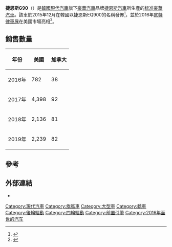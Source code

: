 {{Expand language|1=en|time=2021-03-04T04:47:19+00:00}}
{{Infobox automobile
| name = 捷恩斯G90
| image = Genesis G90 RS4 Vik Black (96).jpg
| caption = 
| manufacturer = [[捷恩斯汽車|捷恩斯汽車]]（[[現代汽車|現代]]）
| aka = 捷恩斯EQ900（更新前）<ref>{{Cite web|url=https://www.carscoops.com/2018/11/facelifted-genesis-g90-rolls-fresh-design-new-tech-features/|title=2020 Genesis G90 Rolls In With Fresh Design, New Tech Features|date=November 27, 2018|access-date=2021-03-04|archive-date=2018-11-27|archive-url=https://web.archive.org/web/20181127152057/https://www.carscoops.com/2018/11/facelifted-genesis-g90-rolls-fresh-design-new-tech-features/|dead-url=no}}</ref>
| designer = {{le|彼得·施雷爾|Peter Schreyer}}（更新前）<br>{{le|盧克·唐克沃克|Luc Donckerwolke}}（更新版）
| production = 2015年11月至今
| model_years = 2016年至今（韓國）<br>2017年至今（全球）
| assembly = [[韓國|韓國]][[蔚山|蔚山]]<br/>[[俄羅斯|俄羅斯]][[加里寧格勒|加里寧格勒]]（[[阿維托托爾|阿維托托爾]]代工）<ref>{{cite web|title=Avtotor has started the production of the Genesis G90 premium sedan|url=http://rusautonews.com/2016/11/01/avtotor-has-started-the-production-of-the-genesis-g90-premium-sedan/|website=RusAutoNews.Com|accessdate=24 May 2018|date=1 November 2016|archive-date=2016-12-12|archive-url=https://web.archive.org/web/20161212130313/http://rusautonews.com/2016/11/01/avtotor-has-started-the-production-of-the-genesis-g90-premium-sedan/|dead-url=no}}</ref>
| class = [[标准车|标准]][[豪華汽車|豪華汽車]]
| body_style = 4門[[轿车|轿车]]
| layout = {{ubl | [[前置後驅|前置後驅]] | [[前置四驅|前置四驅]] }}
| predecessor = [[現代Equus|現代Equus]]
| related = {{le|捷恩斯G80|Genesis G80}}<br>{{le|起亞K9|Kia K9}}
| engine = {{ubl|| '''[[汽油引擎|汽油]]:'''|3.3 L ''[[Hyundai_Lambda_engine#G6DP|Lambda II]]''  [[渦輪增壓器|T]]-[[汽油缸内直喷|GDI]] [[V6发动机|V6]]|3.8 L ''[[Hyundai_Lambda_engine#G6DNFR|Lambda II]]'' GDI V6|5.0 L ''[[Hyundai_Tau_engine#G8BE|Tau]]'' GDI [[V8发动机|V8]]}}
| transmission = 8速 [[List_of_Hyundai_transmissions#A8LR1|A8LR1]]/[[List_of_Hyundai_transmissions#A8TR1|A8TR1]] [[自动变速器|自动变速器]]
| wheelbase = {{convert|3160|mm|in|1|abbr=on}} (Sedan)<ref>[http://www.caranddriver.com/genesis/g90/specs#specifications Genesis G90 specifications] {{Wayback|url=http://www.caranddriver.com/genesis/g90/specs#specifications |date=20201126123313 }}. Car & Driver. Retrieved May 28, 2017.</ref><br>{{convert|3450|mm|in|1|abbr=on}} (Limousine)
| length = {{convert|5205|mm|in|1|abbr=on}} (Sedan)<br>{{convert|5495|mm|in|1|abbr=on}} (Limousine)
| width = {{convert|1915|mm|in|1|abbr=on}}
| height = {{convert|1495|mm|in|1|abbr=on}} (Sedan)<br>{{convert|1505|mm|in|1|abbr=on}} (Limousine)
| weight = {{convert|1995|-|2140|kg|lb|0|abbr=on}} (3.8)<br>{{convert|2060|-|2185|kg|lb|0|abbr=on}} (3.3T)<br>{{convert|2215|-|2245|kg|lb|0|abbr=on}} (5.0)<br>{{convert|2270|-|2290|kg|lb|0|abbr=on}} (Limousine)
}}
'''捷恩斯G90'''（{{lang-en|Genesis G90}}）是[[韓國|韓國]][[現代汽車|現代汽車]]旗下[[豪華汽車|豪華汽車]]品牌[[捷恩斯汽車|捷恩斯汽車]]所生產的[[标准车|标准]][[豪華汽車|豪華汽車]]。該車於2015年12月在韓國以捷恩斯EQ900的名稱發佈<ref name="auto">{{Cite web|url=https://www.autoblog.com/2015/12/09/hyundai-equus-eq900-genesis-g90-flagship-sedan-official/|title=Meet Hyundai's new flagship, the Genesis G90|website=Autoblog|access-date=2021-03-04|archive-date=2015-12-12|archive-url=https://web.archive.org/web/20151212013028/https://www.autoblog.com/2015/12/09/hyundai-equus-eq900-genesis-g90-flagship-sedan-official/|dead-url=no}}</ref>，並於2016年[[底特律車展|底特律車展]]在美國市場亮相<ref>{{Cite web|url=https://www.autoblog.com/2016/01/12/hyundai-press-conference-2016-naias-live-video/|title=Hyundai Press Conference | 2016 NAIAS Live|website=Autoblog|access-date=2021-03-04|archive-date=2021-02-07|archive-url=https://web.archive.org/web/20210207033213/https://www.autoblog.com/2016/01/12/hyundai-press-conference-2016-naias-live-video/|dead-url=no}}</ref>。

== 銷售數量 ==
{|class="wikitable"
|-
! 年份
! 美國 !! 加拿大
|-
| 2016年
| 782 || 38
|-
| 2017年
| 4,398 || 92
|-
| 2018年
| 2,136 || 81
|-
| 2019年
| 2,239 || 82
|}

== 參考 ==
{{reflist}}

== 外部連結 ==
{{Commons Category}}
*{{Official website|https://www.genesis.com/worldwide/en/luxury-sedan-genesis-g90.html}}

[[Category:現代汽車|Category:現代汽車]]
[[Category:旗艦車|Category:旗艦車]]
[[Category:大型車|Category:大型車]]
[[Category:轎車|Category:轎車]]
[[Category:後輪驅動|Category:後輪驅動]]
[[Category:四輪驅動|Category:四輪驅動]]
[[Category:前置引擎|Category:前置引擎]]
[[Category:2016年面世的汽车|Category:2016年面世的汽车]]